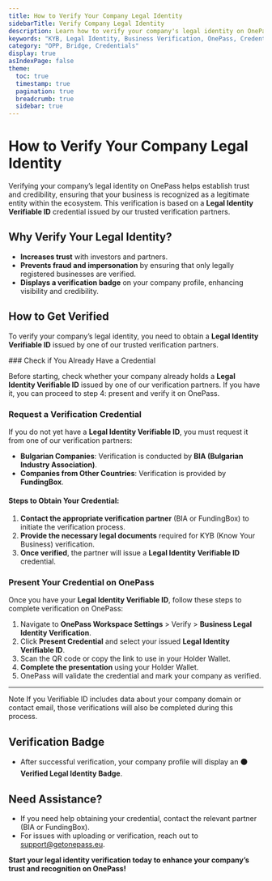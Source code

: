 ```yaml
---
title: How to Verify Your Company Legal Identity
sidebarTitle: Verify Company Legal Identity
description: Learn how to verify your company's legal identity on OnePass using verifiable credentials issued by trusted partners.
keywords: "KYB, Legal Identity, Business Verification, OnePass, Credentials"
category: "OPP, Bridge, Credentials"
display: true
asIndexPage: false
theme:
  toc: true
  timestamp: true
  pagination: true
  breadcrumb: true
  sidebar: true
---
```



# How to Verify Your Company Legal Identity

Verifying your company’s legal identity on OnePass helps establish trust and credibility, ensuring that your business is recognized as a legitimate entity within the ecosystem. This verification is based on a **Legal Identity Verifiable ID** credential issued by our trusted verification partners.

## Why Verify Your Legal Identity?

- **Increases trust** with investors and partners.
- **Prevents fraud and impersonation** by ensuring that only legally registered businesses are verified.
- **Displays a verification badge** on your company profile, enhancing visibility and credibility.

## How to Get Verified

To verify your company’s legal identity, you need to obtain a **Legal Identity Verifiable ID** issued by one of our trusted verification partners.

<Steps>
### Check if You Already Have a Credential

Before starting, check whether your company already holds a **Legal Identity Verifiable ID** issued by one of our verification partners. If you have it, you can proceed to step 4: present and verify it on OnePass.

### Request a Verification Credential

If you do not yet have a **Legal Identity Verifiable ID**, you must request it from one of our verification partners:

- **Bulgarian Companies**: Verification is conducted by **BIA (Bulgarian Industry Association)**.
- **Companies from Other Countries**: Verification is provided by **FundingBox**.

#### Steps to Obtain Your Credential:

1. **Contact the appropriate verification partner** (BIA or FundingBox) to initiate the verification process.
2. **Provide the necessary legal documents** required for KYB (Know Your Business) verification.
3. **Once verified**, the partner will issue a **Legal Identity Verifiable ID** credential.

### Present Your Credential on OnePass

Once you have your **Legal Identity Verifiable ID**, follow these steps to complete verification on OnePass:

1. Navigate to **OnePass Workspace Settings** > Verify > **Business Legal Identity Verification**.
2. Click **Present Credential** and select your issued **Legal Identity Verifiable ID**.
3. Scan the QR code or copy the link to use in your Holder Wallet.
3. **Complete the presentation** using your Holder Wallet.
4. OnePass will validate the credential and mark your company as verified.
</Steps>

---

<Alert>
  <AlertTitle>Note</AlertTitle>
  <AlertDescription>
    If you Verifiable ID includes data about your company domain or contact email, those verifications will also be completed during this process.
  </AlertDescription>
</Alert>

## Verification Badge

- After successful verification, your company profile will display an **🟠 Verified Legal Identity Badge**.

## Need Assistance?

- If you need help obtaining your credential, contact the relevant partner (BIA or FundingBox).
- For issues with uploading or verification, reach out to [support@getonepass.eu](mailto:support@getonepass.eu).

**Start your legal identity verification today to enhance your company’s trust and recognition on OnePass!**
